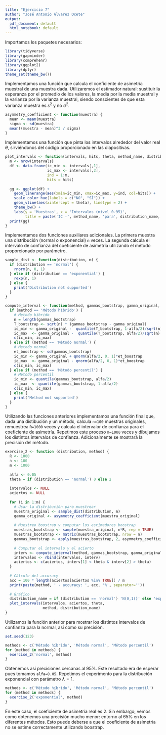 ```yaml
---
title: "Ejercicio 7"
author: "José Antonio Álvarez Ocete"
output:
  pdf_document: default
  html_notebook: default
---
```


Importamos los paquetes necesarios:

```r
library(tidyverse)
library(gapminder)
library(comprehenr)
library(ggplot2)
library(dplyr)
theme_set(theme_bw())
```

Implementamos una función que calcula el coeficiente de asimetría muestral de una muestra dada. Utilizaremos el estimador natural: sustituir la esperanza por el promedio de los valores, la media por la media muestral y la varianza por la varianza muestral, siendo conscientes de que esta varianza muestra es $s^2$ y no $\sigma^2$.

```r
asymmetry_coefficient <- function(muestra) {
  mean <- mean(muestra)
  sigma <- sd(muestra)
  mean((muestra - mean)^3 / sigma)
}
```

Implementamos una función que pinta los intervalos alrededor del valor real $\theta$, sirviéndonos del código proporcionado en las diapositivas.

```r
plot_intervals <- function(intervals, hits, theta, method_name, distribution_name) {
  m <- nrow(intervals)
  df <- data.frame(ic_min <- intervals[,1],
                   ic_max <- intervals[,2],
                   ind = 1:m,
                   hits = hits)
  
  gg <- ggplot(df) +
    geom_linerange(aes(xmin=ic_min, xmax=ic_max, y=ind, col=hits)) +
    scale_color_hue(labels = c("NO", "SÍ")) +
    geom_vline(aes(xintercept = theta), linetype = 2) +
    theme_bw() +
    labs(y = 'Muestras', x = 'Intervalos (nivel 0.95)',
         title = paste('IC -', method_name, 'para', distribution_name, sep=' '))
  print(gg)
}
```

Implementamos dos funciones auxiliares adicionales. La primera muestra una distribución (normal o exponencial) `n` veces. La segunda calcula el intervalo de confianza del coeficiente de asimetría utilizando el método proporcionado por parámetro.

```r
sample_dist <- function(distribution, n) {
  if (distribution == 'normal') {
    rnorm(n, 0, 1)
  } else if (distribution == 'exponential') {
    rexp(n, 1)
  } else {
    print('Distribution not supported')
  }
}

compute_interval <- function(method, gammas_bootstrap, gamma_original, alfa) {
  if (method == 'Método híbrido') {
    # Metodo hibrido
    n = length(gammas_bootstrap)
    T_bootstrap <- sqrt(n) * (gammas_bootstrap - gamma_original)
    ic_min <- gamma_original -  quantile(T_bootstrap, 1-alfa/2)/sqrt(n)
    ic_max  <- gamma_original -  quantile(T_bootstrap, alfa/2)/sqrt(n)
    c(ic_min, ic_max)
  } else if (method == 'Método normal') {
    # Metodo normal
    et_boostrap <- sd(gammas_bootstrap)
    ic_min <- gamma_original + qnorm(alfa/2, 0, 1)*et_boostrap
    ic_max  <- gamma_original - qnorm(alfa/2, 0, 1)*et_boostrap
    c(ic_min, ic_max)
  } else if (method == 'Método percentil') {
    # Metodo percentil
    ic_min <- quantile(gammas_bootstrap, alfa/2)
    ic_max  <- quantile(gammas_bootstrap, 1-alfa/2)
    c(ic_min, ic_max)
  } else {
    print('Method not supported')
  }
}
```

Utilizando las funciones anteriores implementamos una función final que, dada una distibución y un método, calcula `n=100` muestras originales, remuestrea `R=1000` veces y calcula el intervalor de confianza para el coeficiente de asimetría. Repetimos este proceso `m=1000` veces y dibujamos los distintos intervalos de confianza. Adicionalmente se mostrará la precisión del método.

```r
exercise_2 <- function (distribution, method) {
  R <- 1000
  n <- 100
  m <- 1000
  
  alfa <- 0.05
  theta = if (distribution == 'normal') 0 else 2
  
  intervalos <- NULL
  aciertos <- NULL
  
  for (i in 1:m) {
    # Usar la distribución para muestrear
    muestra_original <- sample_dist(distribution, n)
    gamma_original <- asymmetry_coefficient(muestra_original)
    
    # Muestreo boostrap y computar los estimadores boostrap
    muestras_bootstrap <- sample(muestra_original, n*R, rep = TRUE)
    muestras_bootstrap <- matrix(muestras_bootstrap, nrow = n)
    gammas_bootstrap <- apply(muestras_bootstrap, 2, asymmetry_coefficient)
    
    # Computar el intervalo y el acierto
    interv <- compute_interval(method, gammas_bootstrap, gamma_original, alfa)
    intervalos <- rbind(intervalos, interv)
    aciertos <- c(aciertos, interv[1] < theta & interv[2] > theta)
  }
  
  # Cálculo del accuracy
  acc = 100 * length(aciertos[aciertos %in% TRUE]) / m
  print(paste(method, ' - accuracy: ', acc, '%', separator=''))
  
  # Gráfico
  distribution_name = if (distribution == 'normal') 'N(0,1))' else 'exp(1)'
  plot_intervals(intervalos, aciertos, theta,
                 method, distribution_name)
}
```

Utilizamos la función anterior para mostrar los distintos intervalos de confianza para la normal, así como su precisión.

```r
set.seed(123)

methods <- c('Método híbrido', 'Método normal', 'Método percentil')
for (method in methods) {
  exercise_2('normal', method)
}
```

Obtenemos así precisiones cercanas al 95%. Este resultado era de esperar pues tomamos `alfa=0.05`. Repetimos el experimento para la distribución exponencial con parámetro $\lambda=1$.

```r
methods <- c('Método híbrido', 'Método normal', 'Método percentil')
for (method in methods) {
  exercise_2('exponential', method)
}
```

En este caso, el coeficiente de asimetría real es 2. Sin embargo, vemos como obtenemos una precisión mucho menor: entorno al 65% en los diferentes métodos. Esto puede deberse a que el coeficiente de asimetría no se estime correctamente utilizando boostrap.

